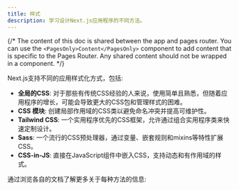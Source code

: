 ```yaml
---
title: 样式
description: 学习设计Next.js应用程序的不同方法。
---
```



{/* The content of this doc is shared between the app and pages router. You can use the `<PagesOnly>Content</PagesOnly>` component to add content that is specific to the Pages Router. Any shared content should not be wrapped in a component. */}

Next.js支持不同的应用样式化方式，包括:

- **全局的CSS**: 对于那些有传统CSS经验的人来说，使用简单且熟悉，但随着应用程序的增长，可能会导致更大的CSS包和管理样式的困难。
- **CSS 模块**: 创建局部作用域的CSS类以避免命名冲突并提高可维护性。
- **Tailwind CSS**: 一个实用程序优先的CSS框架，允许通过组合实用程序类来快速定制设计。
- **Sass**: 一个流行的CSS预处理器，通过变量、嵌套规则和mixins等特性扩展CSS。
- **CSS-in-JS**: 直接在JavaScript组件中嵌入CSS，支持动态和有作用域的样式。

通过浏览各自的文档了解更多关于每种方法的信息:
